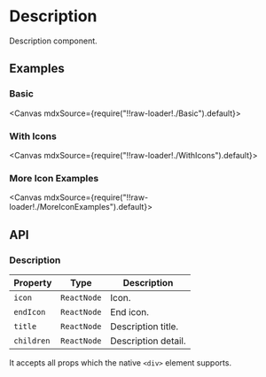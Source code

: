 
<Meta title="Views/Description" />

# Description

Description component.

## Examples

### Basic

<Canvas mdxSource={require("!!raw-loader!./Basic").default}>
  <Story id="examples-description--basic" />
</Canvas>

### With Icons

<Canvas mdxSource={require("!!raw-loader!./WithIcons").default}>
  <Story id="examples-description--with-icons" />
</Canvas>

### More Icon Examples

<Canvas mdxSource={require("!!raw-loader!./MoreIconExamples").default}>
  <Story id="examples-description--more-icon-examples" />
</Canvas>

## API

### Description

| Property   | Type        | Description         |
| ---------- | ----------- | ------------------- |
| `icon`     | `ReactNode` | Icon.               |
| `endIcon`  | `ReactNode` | End icon.           |
| `title`    | `ReactNode` | Description title.  |
| `children` | `ReactNode` | Description detail. |

It accepts all props which the native `<div>` element supports.
